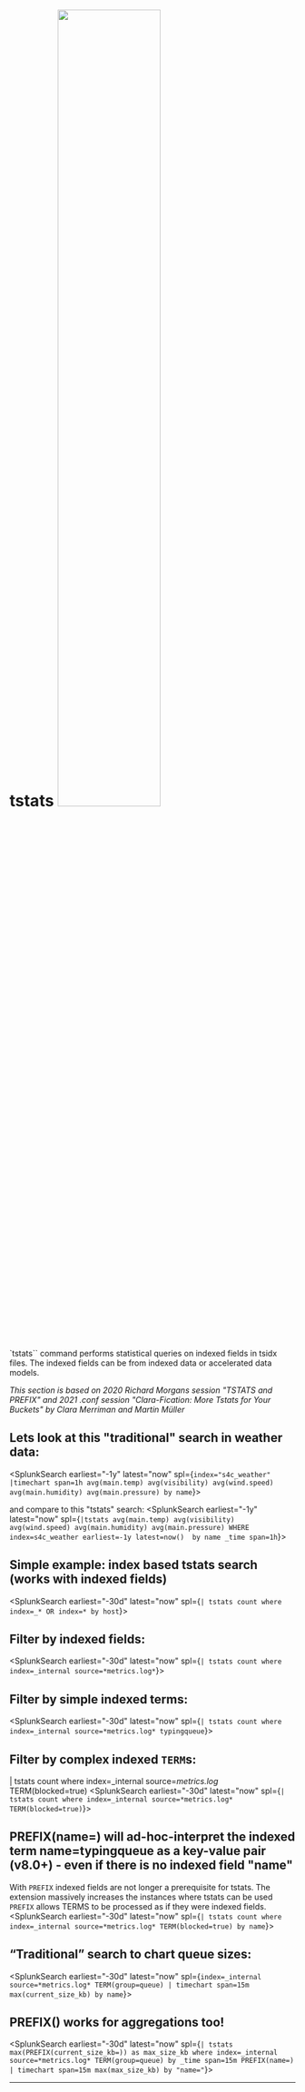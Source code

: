 

# tstats  <img src="/static/app/splunk4champions2/images/fast_search.jpg" width="60%" />

`tstats`` command  performs statistical queries on indexed fields in tsidx files. 
The indexed fields can be from indexed data or accelerated data models.

*This section is based on 2020 Richard Morgans session "TSTATS and PREFIX" and 2021 .conf session "Clara-Fication: More Tstats for Your Buckets" by Clara Merriman and Martin Müller*

## Lets look at this "traditional" search in weather data: 
<SplunkSearch earliest="-1y" latest="now" spl={`index="s4c_weather" |timechart span=1h avg(main.temp) avg(visibility) avg(wind.speed) avg(main.humidity) avg(main.pressure) by name`}></SplunkSearch>

and compare to this "tstats" search: 
<SplunkSearch earliest="-1y" latest="now" spl={`|tstats avg(main.temp) avg(visibility) avg(wind.speed) avg(main.humidity) avg(main.pressure) WHERE index=s4c_weather earliest=-1y latest=now()  by name _time span=1h`}></SplunkSearch>


## Simple example: index based tstats search (works with indexed fields)
<SplunkSearch earliest="-30d" latest="now" spl={`| tstats count where index=_* OR index=* by host`}>
</SplunkSearch>

## Filter by indexed fields: 
<SplunkSearch earliest="-30d" latest="now" spl={`| tstats count where index=_internal source=*metrics.log*`}>
</SplunkSearch>

## Filter by simple indexed terms: 
<SplunkSearch earliest="-30d" latest="now" spl={`| tstats count where index=_internal source=*metrics.log* typingqueue`}>
</SplunkSearch>

## Filter by complex indexed `TERM`s: 
| tstats count where index=_internal source=*metrics.log* TERM(blocked=true)
<SplunkSearch earliest="-30d" latest="now" spl={`| tstats count where index=_internal source=*metrics.log* TERM(blocked=true)`}>
</SplunkSearch>

## PREFIX(name=) will ad-hoc-interpret the indexed term name=typingqueue as a key-value pair (v8.0+) - even if there is no indexed field "name"
With `PREFIX` indexed fields are not longer a prerequisite for tstats. The extension massively increases the instances where tstats can be used
`PREFIX` allows TERMS to be processed as if they were indexed fields.
<SplunkSearch earliest="-30d" latest="now" spl={`| tstats count where index=_internal source=*metrics.log* TERM(blocked=true) by name`}>
</SplunkSearch>

## “Traditional” search to chart queue sizes:
<SplunkSearch earliest="-30d" latest="now" spl={`index=_internal source=*metrics.log* TERM(group=queue) | timechart span=15m max(current_size_kb) by name`}>
</SplunkSearch>

## PREFIX() works for aggregations too!
<SplunkSearch earliest="-30d" latest="now" spl={`| tstats max(PREFIX(current_size_kb=)) as max_size_kb where index=_internal source=*metrics.log* TERM(group=queue) by _time span=15m PREFIX(name=) | timechart span=15m max(max_size_kb) by "name="`}>
</SplunkSearch>
____